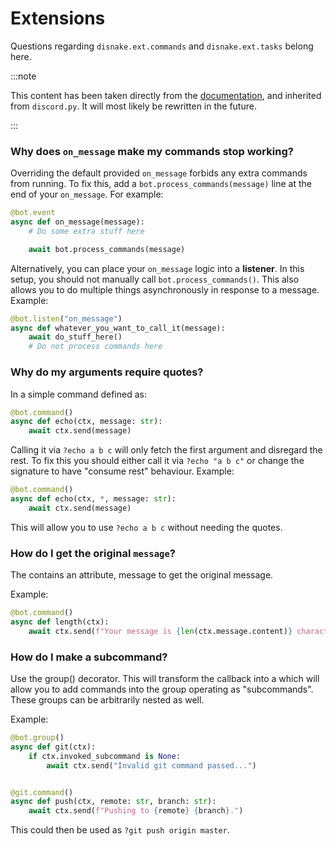 # Extensions

Questions regarding `disnake.ext.commands` and `disnake.ext.tasks` belong here.

:::note

This content has been taken directly from the [documentation](https://docs.disnake.dev/en/latest/faq.html), and inherited from `discord.py`. It will most likely be rewritten in the future.

:::

### Why does `on_message` make my commands stop working?

Overriding the default provided `on_message` forbids any extra commands from running. To fix this, add a
`bot.process_commands(message)` line at the end of your `on_message`. For example:

```python
@bot.event
async def on_message(message):
    # Do some extra stuff here

    await bot.process_commands(message)
```

Alternatively, you can place your `on_message` logic into a **listener**. In this setup, you should not
manually call `bot.process_commands()`. This also allows you to do multiple things asynchronously in response
to a message. Example:

```python
@bot.listen("on_message")
async def whatever_you_want_to_call_it(message):
    await do_stuff_here()
    # Do not process commands here
```

### Why do my arguments require quotes?

In a simple command defined as:

```python
@bot.command()
async def echo(ctx, message: str):
    await ctx.send(message)
```

Calling it via `?echo a b c` will only fetch the first argument and disregard the rest. To fix this you should either call
it via `?echo "a b c"` or change the signature to have "consume rest" behaviour. Example:

```python
@bot.command()
async def echo(ctx, *, message: str):
    await ctx.send(message)
```

This will allow you to use `?echo a b c` without needing the quotes.

### How do I get the original `message`?

The <DocsLink ext="commands" reference="disnake.ext.commands.Context" /> contains an attribute, <DocsLink ext="commands" reference="disnake.ext.commands.Context.message">message</DocsLink> to get the original
message.

Example:

```python
@bot.command()
async def length(ctx):
    await ctx.send(f"Your message is {len(ctx.message.content)} characters long.")
```

### How do I make a subcommand?

Use the <DocsLink ext="commands" reference="disnake.ext.commands.group">group()</DocsLink> decorator. This will transform the callback into a <DocsLink ext="commands" reference="disnake.ext.commands.Group" /> which will allow you to add commands into
the group operating as "subcommands". These groups can be arbitrarily nested as well.

Example:

```python
@bot.group()
async def git(ctx):
    if ctx.invoked_subcommand is None:
        await ctx.send("Invalid git command passed...")


@git.command()
async def push(ctx, remote: str, branch: str):
    await ctx.send(f"Pushing to {remote} {branch}.")
```

This could then be used as `?git push origin master`.

